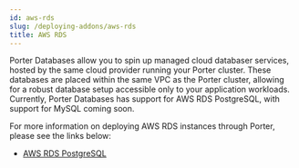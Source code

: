 ```yaml
---
id: aws-rds
slug: /deploying-addons/aws-rds
title: AWS RDS
---
```


Porter Databases allow you to spin up managed cloud databaser services, hosted by the same cloud provider running your Porter cluster. These databases are placed within the same VPC as the Porter cluster, allowing for a robust database setup accessible only to your application workloads. Currently, Porter Databases has support for AWS RDS PostgreSQL, with support for MySQL coming soon.

For more information on deploying AWS RDS instances through Porter, please see the links below:

- [AWS RDS PostgreSQL](./aws-rds/aws-rds-postgresql.mdx)